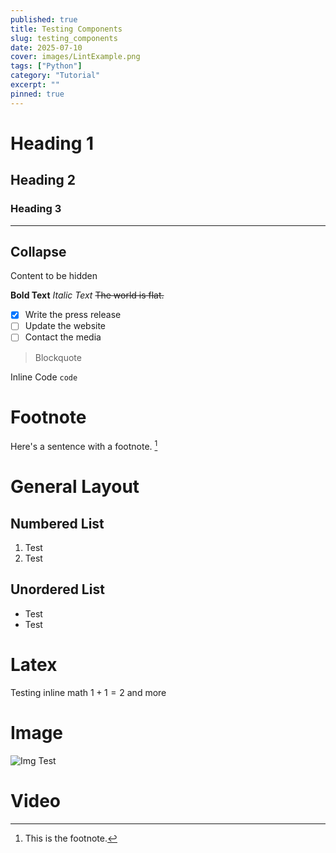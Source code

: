 ```yaml
---
published: true
title: Testing Components
slug: testing_components
date: 2025-07-10
cover: images/LintExample.png
tags: ["Python"]
category: "Tutorial"
excerpt: ""
pinned: true
---
```





# Heading 1
## Heading 2
### Heading 3

---

## Collapse

<Collapse client:load title="Test Title">
    <div>Content to be hidden</div>
</Collapse>

**Bold Text**
*Italic Text*
~~The world is flat.~~

- [x] Write the press release
- [ ] Update the website
- [ ] Contact the media

> Blockquote

Inline Code `code`

# Footnote
Here's a sentence with a footnote. [^1]

[^1]: This is the footnote.

# General Layout

## Numbered List
1. Test
2. Test

## Unordered List
- Test
- Test

# Latex


<Tex formula={f2}/>

Testing inline math $1+1=2$ and more

# Image

![Img Test](./assets/sigmoid.jpg)

# Video

<PostVideo video={figure8} _autoplay={false}/>

<PostVideo video={figure8} _autoplay={true}/>
